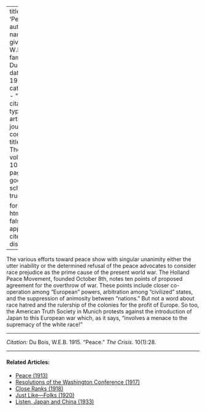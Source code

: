 
---
title: 'Peace'
author:
  - name:
      given: W.E.B.
      family: Du Bois
date: May 1915
categories: 
  - ""
citation: 
  type: article-journal
  container-title: The Crisis
  volume: 10
  issue: 1
  page: 28
google-scholar: true

format:
  html:
    toc: false
    appendix-cite-as: display
---


The various efforts toward peace show with singular unanimity either the utter inability or the determined refusal of the peace advocates to consider race prejudice as the prime cause of the present world war. The Holland Peace Movement, founded October 8th, notes ten points of proposed agreement for the overthrow of war. These points include closer co-operation among "European" powers, arbitration among "civilized" states, and the suppression of animosity between "nations." But not a word about race hatred and the rulership of the colonies for the profit of Europe. So too, the American Truth Society in Munich protests against the introduction of Japan to this European war which, as it says, "involves a menace to the supremacy of the white race!"

______
*Citation:* Du Bois, W.E.B. 1915. "Peace." *The Crisis*. 10(1):28.

<!-- Similar articles start here -->
<div  class="clear-wrap"></div>
<hr>
#### Related Articles:

* [Peace (1913)](/Volumes/06/01/peace.html)
* [Resolutions of the Washington Conference (1917)](/Volumes/14/02/resolutions.html)
* [Close Ranks (1918)](/Volumes/16/03/close_ranks.html)
* [Just Like---Folks (1920)](/Volumes/19/05/just_like_folks.html)
* [Listen, Japan and China (1933)](/Volumes/40/01/listen_japan_and_china.html)

<!-- Similar articles end here -->